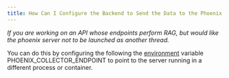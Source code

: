 ```yaml
---
title: How Can I Configure the Backend to Send the Data to the Phoenix UI in Another Container?
---
```


*If you are working on an API whose endpoints perform RAG, but would like the phoenix server not to be launched as another thread.*

You can do this by configuring the following the [environment](https://arize.com/docs/phoenix/environments) variable PHOENIX\_COLLECTOR\_ENDPOINT to point to the server running in a different process or container.